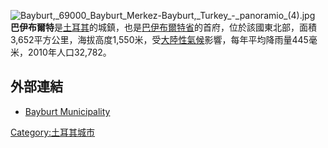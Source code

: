 [[File:Bayburt,_69000_Bayburt_Merkez-Bayburt,_Turkey_-_panoramio_(4).jpg|thumb]]
'''巴伊布爾特'''是[[土耳其|土耳其]]的城鎮，也是[[巴伊布爾特省|巴伊布爾特省]]的首府，位於該國東北部，面積3,652平方公里，海拔高度1,550米，受[[大陸性氣候|大陸性氣候]]影響，每年平均降雨量445毫米，2010年人口32,782。

==外部連結==
* [https://web.archive.org/web/20111102012059/http://www.bayburt-bld.gov.tr/ Bayburt Municipality]
 
{{Authority control}}
{{Turkey-geo-stub}}
[[Category:土耳其城市|Category:土耳其城市]]